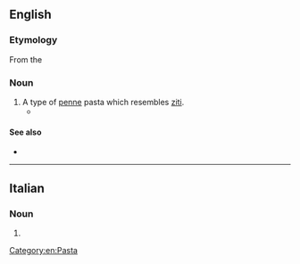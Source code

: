 ==English==

===Etymology===
From the {{etyl|it|en}}

===Noun===
{{en-noun|-}}

# A type of [[penne]] pasta which resembles [[ziti]].
#* {{quote-journal|lang=en|1988|May 27|Barbara W. Siebel|Tina and Rosie's Farewell|Chicago Reader|url=https://securesite.chireader.com/cgi-bin/Archive/abridged2.bat?path=1988/880527/LETTERS/SIEBEL
|passage=My husband provided the keg of beer and Tina made huge bowls of '''mostaccioli''' (not lasagna, never in ten years lasagna!).}}

====See also====
* {{pedialite|Penne pasta}}

[[Category:en:Pasta]]

----

==Italian==

===Noun===
{{head|it|noun plural form|g=m}}

# {{plural of|mostacciolo|lang=it}}